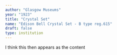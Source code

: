 ```yaml
---
author: "Glasgow Museums"
year: "1923"
title: "Crystal Set"
name: "Edison Bell Crystal Set - B type reg.615"
draft: false
type: institution
---
```

I think this then appears as the content

